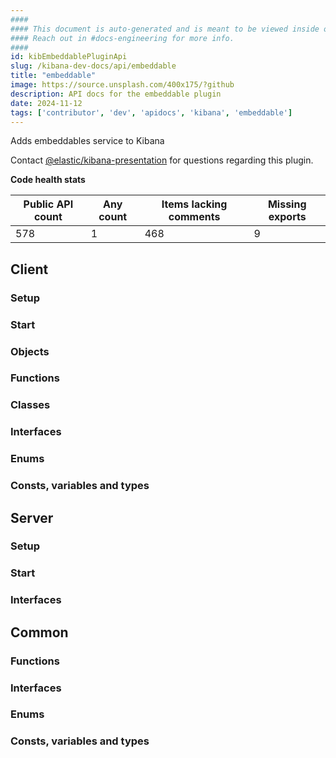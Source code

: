 ```yaml
---
####
#### This document is auto-generated and is meant to be viewed inside our experimental, new docs system.
#### Reach out in #docs-engineering for more info.
####
id: kibEmbeddablePluginApi
slug: /kibana-dev-docs/api/embeddable
title: "embeddable"
image: https://source.unsplash.com/400x175/?github
description: API docs for the embeddable plugin
date: 2024-11-12
tags: ['contributor', 'dev', 'apidocs', 'kibana', 'embeddable']
---
```


Adds embeddables service to Kibana

Contact [@elastic/kibana-presentation](https://github.com/orgs/elastic/teams/kibana-presentation) for questions regarding this plugin.

**Code health stats**

| Public API count  | Any count | Items lacking comments | Missing exports |
|-------------------|-----------|------------------------|-----------------|
| 578 | 1 | 468 | 9 |

## Client

### Setup
<DocDefinitionList data={[embeddableObj.client.setup]}/>

### Start
<DocDefinitionList data={[embeddableObj.client.start]}/>

### Objects
<DocDefinitionList data={embeddableObj.client.objects}/>

### Functions
<DocDefinitionList data={embeddableObj.client.functions}/>

### Classes
<DocDefinitionList data={embeddableObj.client.classes}/>

### Interfaces
<DocDefinitionList data={embeddableObj.client.interfaces}/>

### Enums
<DocDefinitionList data={embeddableObj.client.enums}/>

### Consts, variables and types
<DocDefinitionList data={embeddableObj.client.misc}/>

## Server

### Setup
<DocDefinitionList data={[embeddableObj.server.setup]}/>

### Start
<DocDefinitionList data={[embeddableObj.server.start]}/>

### Interfaces
<DocDefinitionList data={embeddableObj.server.interfaces}/>

## Common

### Functions
<DocDefinitionList data={embeddableObj.common.functions}/>

### Interfaces
<DocDefinitionList data={embeddableObj.common.interfaces}/>

### Enums
<DocDefinitionList data={embeddableObj.common.enums}/>

### Consts, variables and types
<DocDefinitionList data={embeddableObj.common.misc}/>

